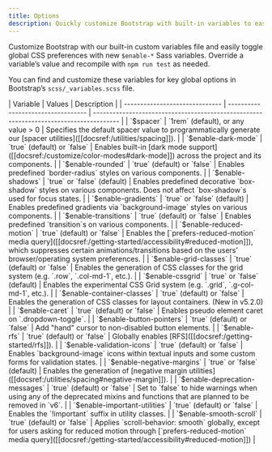 ```yaml
---
title: Options
description: Quickly customize Bootstrap with built-in variables to easily toggle global CSS preferences for controlling style and behavior.
---
```


Customize Bootstrap with our built-in custom variables file and easily toggle global CSS preferences with new `$enable-*` Sass variables. Override a variable’s value and recompile with `npm run test` as needed.

You can find and customize these variables for key global options in Bootstrap’s `scss/_variables.scss` file.

<BsTable class="table table-options">
| Variable                       | Values                             | Description                                                                            |
| ------------------------------ | ---------------------------------- | -------------------------------------------------------------------------------------- |
| `$spacer`                      | `1rem` (default), or any value > 0 | Specifies the default spacer value to programmatically generate our [spacer utilities]([[docsref:/utilities/spacing]]). |
| `$enable-dark-mode`            | `true` (default) or `false`        | Enables built-in [dark mode support]([[docsref:/customize/color-modes#dark-mode]]) across the project and its components. |
| `$enable-rounded`              | `true` (default) or `false`        | Enables predefined `border-radius` styles on various components. |
| `$enable-shadows`              | `true` or `false` (default)        | Enables predefined decorative `box-shadow` styles on various components. Does not affect `box-shadow`s used for focus states. |
| `$enable-gradients`            | `true` or `false` (default)        | Enables predefined gradients via `background-image` styles on various components. |
| `$enable-transitions`          | `true` (default) or `false`        | Enables predefined `transition`s on various components. |
| `$enable-reduced-motion`       | `true` (default) or `false`        | Enables the [`prefers-reduced-motion` media query]([[docsref:/getting-started/accessibility#reduced-motion]]), which suppresses certain animations/transitions based on the users’ browser/operating system preferences. |
| `$enable-grid-classes`         | `true` (default) or `false`        | Enables the generation of CSS classes for the grid system (e.g. `.row`, `.col-md-1`, etc.). |
| `$enable-cssgrid`              | `true` or `false` (default)        | Enables the experimental CSS Grid system (e.g. `.grid`, `.g-col-md-1`, etc.). |
| `$enable-container-classes`    | `true` (default) or `false`        | Enables the generation of CSS classes for layout containers. (New in v5.2.0) |
| `$enable-caret`                | `true` (default) or `false`        | Enables pseudo element caret on `.dropdown-toggle`. |
| `$enable-button-pointers`      | `true` (default) or `false`        | Add "hand" cursor to non-disabled button elements. |
| `$enable-rfs`                  | `true` (default) or `false`        | Globally enables [RFS]([[docsref:/getting-started/rfs]]). |
| `$enable-validation-icons`     | `true` (default) or `false`        | Enables `background-image` icons within textual inputs and some custom forms for validation states. |
| `$enable-negative-margins`     | `true` or `false` (default)        | Enables the generation of [negative margin utilities]([[docsref:/utilities/spacing#negative-margin]]). |
| `$enable-deprecation-messages` | `true` (default) or `false`        | Set to `false` to hide warnings when using any of the deprecated mixins and functions that are planned to be removed in `v6`. |
| `$enable-important-utilities`  | `true` (default) or `false`        | Enables the `!important` suffix in utility classes. |
| `$enable-smooth-scroll`        | `true` (default) or `false`        | Applies `scroll-behavior: smooth` globally, except for users asking for reduced motion through [`prefers-reduced-motion` media query]([[docsref:/getting-started/accessibility#reduced-motion]]) |
</BsTable>
